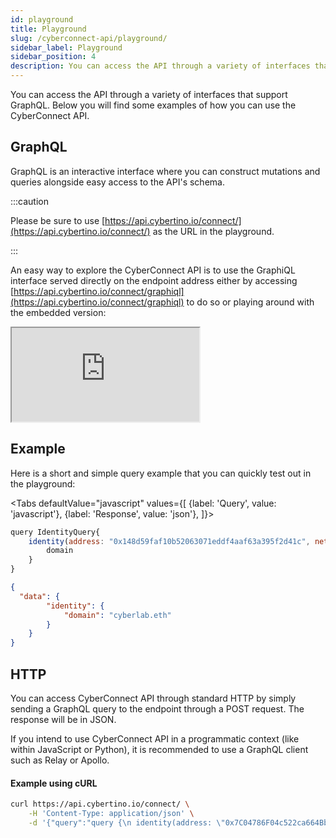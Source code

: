 ```yaml
---
id: playground
title: Playground
slug: /cyberconnect-api/playground/
sidebar_label: Playground
sidebar_position: 4
description: You can access the API through a variety of interfaces that support GraphQL. Below you will find some examples of how you can use the CyberConnect API.
---
```


You can access the API through a variety of interfaces that support GraphQL. Below you will find some examples of how you can use the CyberConnect API.

## GraphQL

GraphQL is an interactive interface where you can construct mutations and queries alongside easy access to the API's schema.

:::caution

Please be sure to use [https://api.cybertino.io/connect/](https://api.cybertino.io/connect/) as the URL in the playground.

:::

An easy way to explore the CyberConnect API is to use the GraphiQL interface served directly on the endpoint address either by accessing [https://api.cybertino.io/connect/graphiql](https://api.cybertino.io/connect/graphiql) to do so or playing around with the embedded version:

<iframe
    src="https://api.cybertino.io/connect/graphiql"
    title="playground"
    sandbox="allow-forms allow-modals allow-popups allow-presentation allow-same-origin allow-scripts"
></iframe>

## Example

Here is a short and simple query example that you can quickly test out in the playground:


<Tabs
    defaultValue="javascript"
    values={[
        {label: 'Query', value: 'javascript'},
        {label: 'Response', value: 'json'},
    ]}>
<TabItem value="javascript">

```javascript
query IdentityQuery{
    identity(address: "0x148d59faf10b52063071eddf4aaf63a395f2d41c", network: ETH) {
        domain
    }
}
```

</TabItem>
<TabItem value="json">

```json
{
  "data": {
        "identity": {
            "domain": "cyberlab.eth"
        }
    }
}
```

</TabItem>
</Tabs>

## HTTP

You can access CyberConnect API through standard HTTP by simply sending a GraphQL query to the endpoint through a POST request. The response will be in JSON.

If you intend to use CyberConnect API in a programmatic context (like within JavaScript or Python), it is recommended to use a GraphQL client such as Relay or Apollo.

#### Example using cURL

```bash
curl https://api.cybertino.io/connect/ \
    -H 'Content-Type: application/json' \
    -d '{"query":"query {\n identity(address: \"0x7C04786F04c522ca664Bb8b6804E0d182eec505F\") {\n ens\n\t}\n}"}'
```
